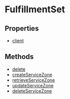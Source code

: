 
# FulfillmentSet

## Properties

- [client](../../FulfillmentSet/properties/js_sdk.admin.FulfillmentSet.client/page.mdx)

## Methods

- [delete](../../FulfillmentSet/methods/js_sdk.admin.FulfillmentSet.delete/page.mdx)
- [createServiceZone](../../FulfillmentSet/methods/js_sdk.admin.FulfillmentSet.createServiceZone/page.mdx)
- [retrieveServiceZone](../../FulfillmentSet/methods/js_sdk.admin.FulfillmentSet.retrieveServiceZone/page.mdx)
- [updateServiceZone](../../FulfillmentSet/methods/js_sdk.admin.FulfillmentSet.updateServiceZone/page.mdx)
- [deleteServiceZone](../../FulfillmentSet/methods/js_sdk.admin.FulfillmentSet.deleteServiceZone/page.mdx)
